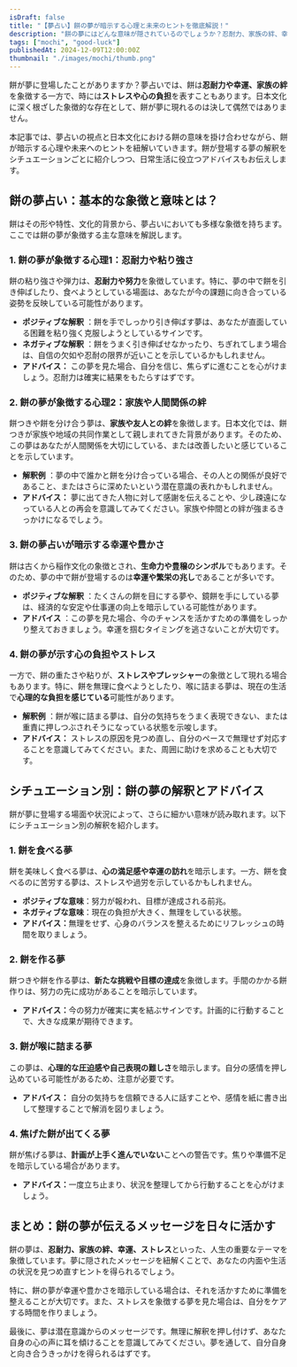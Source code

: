 ```yaml
---
isDraft: false
title: "【夢占い】餅の夢が暗示する心理と未来のヒントを徹底解説！"
description: "餅の夢にはどんな意味が隠されているのでしょうか？忍耐力、家族の絆、幸運、そしてストレスなど、夢占いと日本文化の視点から餅が伝えるメッセージを詳しく解説します。"
tags: ["mochi", "good-luck"]
publishedAt: 2024-12-09T12:00:00Z
thumbnail: "./images/mochi/thumb.png"
---
```


餅が夢に登場したことがありますか？夢占いでは、餅は<strong>忍耐力や幸運、家族の絆</strong>を象徴する一方で、時には<strong>ストレスや心の負担</strong>を表すこともあります。日本文化に深く根ざした象徴的な存在として、餅が夢に現れるのは決して偶然ではありません。

本記事では、夢占いの視点と日本文化における餅の意味を掛け合わせながら、餅が暗示する心理や未来へのヒントを紐解いていきます。餅が登場する夢の解釈をシチュエーションごとに紹介しつつ、日常生活に役立つアドバイスもお伝えします。

<TableOfContents />

<AdUnit />

## 餅の夢占い：基本的な象徴と意味とは？

餅はその形や特性、文化的背景から、夢占いにおいても多様な象徴を持ちます。ここでは餅の夢が象徴する主な意味を解説します。

### 1. 餅の夢が象徴する心理1：忍耐力や粘り強さ

餅の粘り強さや弾力は、<strong>忍耐力や努力</strong>を象徴しています。特に、夢の中で餅を引き伸ばしたり、食べようとしている場面は、あなたが今の課題に向き合っている姿勢を反映している可能性があります。

- <strong>ポジティブな解釈</strong>
  ：餅を手でしっかり引き伸ばす夢は、あなたが直面している困難を粘り強く克服しようとしているサインです。
- <strong>ネガティブな解釈</strong>
  ：餅をうまく引き伸ばせなかったり、ちぎれてしまう場合は、自信の欠如や忍耐の限界が近いことを示しているかもしれません。
- <strong>アドバイス：</strong>
  この夢を見た場合、自分を信じ、焦らずに進むことを心がけましょう。忍耐力は確実に結果をもたらすはずです。

### 2. 餅の夢が象徴する心理2：家族や人間関係の絆

餅つきや餅を分け合う夢は、<strong>家族や友人との絆</strong>を象徴します。日本文化では、餅つきが家族や地域の共同作業として親しまれてきた背景があります。そのため、この夢はあなたが人間関係を大切にしている、または改善したいと感じていることを示しています。

- <strong>解釈例</strong>
  ：夢の中で誰かと餅を分け合っている場合、その人との関係が良好であること、またはさらに深めたいという潜在意識の表れかもしれません。
- <strong>アドバイス：</strong>
  夢に出てきた人物に対して感謝を伝えることや、少し疎遠になっている人との再会を意識してみてください。家族や仲間との絆が強まるきっかけになるでしょう。

### 3. 餅の夢占いが暗示する幸運や豊かさ

餅は古くから稲作文化の象徴とされ、<strong>生命力や豊穣のシンボル</strong>でもあります。そのため、夢の中で餅が登場するのは<strong>幸運や繁栄の兆し</strong>であることが多いです。

- <strong>ポジティブな解釈</strong>
  ：たくさんの餅を目にする夢や、鏡餅を手にしている夢は、経済的な安定や仕事運の向上を暗示している可能性があります。
- <strong>アドバイス</strong>
  ：この夢を見た場合、今のチャンスを活かすための準備をしっかり整えておきましょう。幸運を掴むタイミングを逃さないことが大切です。

### 4. 餅の夢が示す心の負担やストレス

一方で、餅の重たさや粘りが、<strong>ストレスやプレッシャー</strong>の象徴として現れる場合もあります。特に、餅を無理に食べようとしたり、喉に詰まる夢は、現在の生活で<strong>心理的な負担を感じている</strong>可能性があります。

- <strong>解釈例</strong>
  ：餅が喉に詰まる夢は、自分の気持ちをうまく表現できない、または重責に押しつぶされそうになっている状態を示唆します。
- <strong>アドバイス：</strong>
  ストレスの原因を見つめ直し、自分のペースで無理せず対応することを意識してみてください。また、周囲に助けを求めることも大切です。

<AdUnit />

## シチュエーション別：餅の夢の解釈とアドバイス

餅が夢に登場する場面や状況によって、さらに細かい意味が読み取れます。以下にシチュエーション別の解釈を紹介します。

### 1. 餅を食べる夢

餅を美味しく食べる夢は、<strong>心の満足感や幸運の訪れ</strong>を暗示します。一方、餅を食べるのに苦労する夢は、ストレスや過労を示しているかもしれません。

- <strong>ポジティブな意味</strong>：努力が報われ、目標が達成される前兆。
- <strong>ネガティブな意味</strong>：現在の負担が大きく、無理をしている状態。
- <strong>アドバイス：</strong>無理をせず、心身のバランスを整えるためにリフレッシュの時間を取りましょう。

### 2. 餅を作る夢

餅つきや餅を作る夢は、<strong>新たな挑戦や目標の達成</strong>を象徴します。手間のかかる餅作りは、努力の先に成功があることを暗示しています。

- <strong>アドバイス：</strong>今の努力が確実に実を結ぶサインです。計画的に行動することで、大きな成果が期待できます。

### 3. 餅が喉に詰まる夢

この夢は、<strong>心理的な圧迫感や自己表現の難しさ</strong>を暗示します。自分の感情を押し込めている可能性があるため、注意が必要です。

- <strong>アドバイス：</strong>
  自分の気持ちを信頼できる人に話すことや、感情を紙に書き出して整理することで解消を図りましょう。

### 4. 焦げた餅が出てくる夢

餅が焦げる夢は、<strong>計画が上手く進んでいない</strong>ことへの警告です。焦りや準備不足を暗示している場合があります。

- <strong>アドバイス：</strong>一度立ち止まり、状況を整理してから行動することを心がけましょう。

<AdUnit />

## まとめ：餅の夢が伝えるメッセージを日々に活かす

餅の夢は、<strong>忍耐力、家族の絆、幸運、ストレス</strong>といった、人生の重要なテーマを象徴しています。夢に隠されたメッセージを紐解くことで、あなたの内面や生活の状況を見つめ直すヒントを得られるでしょう。

特に、餅の夢が幸運や豊かさを暗示している場合は、それを活かすために準備を整えることが大切です。また、ストレスを象徴する夢を見た場合は、自分をケアする時間を作りましょう。

最後に、夢は潜在意識からのメッセージです。無理に解釈を押し付けず、あなた自身の心の声に耳を傾けることを意識してみてください。夢を通して、自分自身と向き合うきっかけを得られるはずです。
